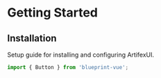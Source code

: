 
<Meta title="Getting Started/Introduction" />

# Getting Started

## Installation

Setup guide for installing and configuring ArtifexUI.

```js
import { Button } from 'blueprint-vue';
```
